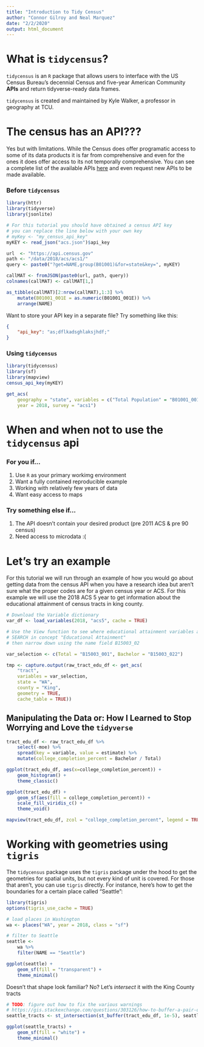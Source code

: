 ```yaml
---
title: "Introduction to Tidy Census"
author: "Connor Gilroy and Neal Marquez"
date: "2/2/2020"
output: html_document
---
```


# What is `tidycensus`?

`tidycensus` is an `R` package that allows users to interface with the US Census Bureau's decennial Census and five-year American Community __APIs__ and return tidyverse-ready data frames. 

`tidycensus` is created and maintained by Kyle Walker, a professor in geography at TCU.

# The census has an API???

Yes but with limitations. While the Census does offer programatic access to some of its data products it is far from comprehensive and even for the ones it does offer access to its not temporally comprehensive. You can see a complete list of the available APIs [here](https://www.census.gov/data/developers/data-sets.html) and even request new APIs to be made available.

### Before `tidycensus`

```R
library(httr)
library(tidyverse)
library(jsonlite)

# For this tutorial you should have obtained a census API key
# you can replace the line below with your own key 
# myKey <- "my_census_api_key"
myKEY <- read_json("acs.json")$api_key

url  <- "https://api.census.gov"
path <- "/data/2018/acs/acs1/"
query <- paste0("?get=NAME,group(B01001)&for=state&key=", myKEY)

callMAT <- fromJSON(paste0(url, path, query))
colnames(callMAT) <- callMAT[1,]

as_tibble(callMAT)[2:nrow(callMAT),1:3] %>%
    mutate(B01001_001E = as.numeric(B01001_001E)) %>%
    arrange(NAME)
```


Want to store your API key in a separate file? Try something like this:

```json
{
    "api_key": "as;dflkadsghlaksjhdf;"
}
```

### Using `tidycensus`

```R
library(tidycensus)
library(sf)
library(mapview)
census_api_key(myKEY)

get_acs(
    geography = "state", variables = c("Total Population" = "B01001_001"),
    year = 2018, survey = "acs1")
```

# When and when not to use the `tidycensus` api

### For you if...

1. Use `R` as your primary workimg environment    
2. Want a fully contained reproducible example  
3. Working with relatively few years of data  
4. Want easy access to maps  

### Try something else if...

1. The API doesn't contain your desired product (pre 2011 ACS & pre 90 census)  
2. Need access to microdata :(  

# Let's try an example

For this tutorial we will run through an example of how you would go about getting data from the census API when you have a research idea but aren't sure what the proper codes are for a given census year or ACS. For this example we will use the 2018 ACS 5 year to get information about the educational attainment of census tracts in king county. 

```R
# Download the Variable dictionary
var_df <- load_variables(2018, "acs5", cache = TRUE)

# Use the View function to see where educational attainment variables are
# SEARCH in concept "Educational Attainment"
# then narrow down using the name field B15003_02

var_selection <- c(Total = "B15003_001", Bachelor = "B15003_022")

tmp <- capture.output(raw_tract_edu_df <- get_acs(
    "tract",
    variables = var_selection, 
    state = "WA",
    county = "King",
    geometry = TRUE,
    cache_table = TRUE))

```


## Manipulating the Data or: How I Learned to Stop Worrying and Love the `tidyverse`  

```R
tract_edu_df <- raw_tract_edu_df %>% 
    select(-moe) %>% 
    spread(key = variable, value = estimate) %>%
    mutate(college_completion_percent = Bachelor / Total)

ggplot(tract_edu_df, aes(x=college_completion_percent)) +
    geom_histogram() +
    theme_classic()
```

```R
ggplot(tract_edu_df) +
    geom_sf(aes(fill = college_completion_percent)) +
    scale_fill_viridis_c() +
    theme_void()
```

```R
mapview(tract_edu_df, zcol = "college_completion_percent", legend = TRUE)
```

# 

# Working with geometries using `tigris`

The `tidycensus` package uses the `tigris` package under the hood to get the geometries for spatial units, but not every kind of unit is covered. For those that aren't, you can use `tigris` directly. For instance, here's how to get the boundaries for a certain place called "Seattle": 

```r
library(tigris)
options(tigris_use_cache = TRUE)

# load places in Washington
wa <- places("WA", year = 2018, class = "sf")

# filter to Seattle
seattle <- 
    wa %>%
    filter(NAME == "Seattle")

ggplot(seattle) + 
    geom_sf(fill = "transparent") + 
    theme_minimal() 
```

Doesn't that shape look familiar? No? Let's *intersect* it with the King County tracts

```r
# TODO: figure out how to fix the various warnings
# https://gis.stackexchange.com/questions/303126/how-to-buffer-a-pair-of-longitude-and-latitude-coordinates-in-r
seattle_tracts <- st_intersection(st_buffer(tract_edu_df, 1e-5), seattle) 

ggplot(seattle_tracts) + 
    geom_sf(fill = "white") + 
    theme_minimal() 
```

